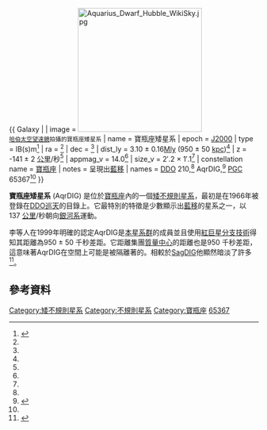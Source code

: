 {{ Galaxy |
| image = [[File:Aquarius_Dwarf_Hubble_WikiSky.jpg|250px]]<br /><small>[[哈伯太空望遠鏡|哈伯太空望遠鏡]]拍攝的寶瓶座矮星系</small>
| name = 寶瓶座矮星系
| epoch = [[J2000|J2000]]
| type = IB(s)m<ref name="ned">{{cite web
  | title=NASA/IPAC Extragalactic Database
  | work=Results for Aquarius Dwarf
  | url=http://nedwww.ipac.caltech.edu/cgi-bin/nph-objsearch?objname=Aquarius+Dwarf#ObjNo1
  | accessdate=2007-03-15
  | archive-date=2013-06-02
  | archive-url=https://www.webcitation.org/6H4szQC90?url=http://ned.ipac.caltech.edu/cgi-bin/nph-objsearch?objname=Aquarius+Dwarf#ObjNo1
  | dead-url=no
  }}</ref>
| ra = {{RA|20|46|51.8}}<ref name="ned" />
| dec = {{DEC|-12|50|53}}<ref name="ned" />
| dist_ly = 3.10 ± 0.16[[光年|Mly]] (950 ± 50 [[秒差距|kpc]])<ref name="Bergh2000" />
| z = -141 ± 2 [[公里|公里]]/秒<ref name="ned" />
| appmag_v = 14.0<ref name="ned" />
| size_v = 2′.2 × 1′.1<ref name="ned" />
| constellation name = [[寶瓶座|寶瓶座]]
| notes = 呈現出[[藍移|藍移]]
| names = [[David_Dunlap_Observatory_Catalogue|DDO]] 210,<ref name="ned" /> AqrDIG,<ref name="simbad">{{cite web
  | title=SIMBAD Astronomical Database
  | work=Results for Sagittarius Aquarius Dwarf
  | url=http://simbad.u-strasbg.fr/Simbad
  | accessdate=2006-11-29
  | archive-date=2019-05-01
  | archive-url=https://web.archive.org/web/20190501023034/http://simbad.u-strasbg.fr/simbad/
  | dead-url=no
  }}</ref> [[Principal_Galaxies_Catalogue|PGC]] 65367<ref name="ned" />
}}

'''寶瓶座矮星系''' (AqrDIG) 是位於[[寶瓶座|寶瓶座]]內的一個[[矮不規則星系|矮不規則星系]]，最初是在1966年被登錄在[[DDO巡天|DDO巡天]]的目錄上。它最特別的特徵是少數顯示出[[藍移|藍移]]的星系之一，以137 [[公里|公里]]/秒朝向[[銀河系|銀河系]]運動。

李等人在1999年明確的認定AqrDIG是[[本星系群|本星系群]]的成員並且使用[[紅巨星分支技術|紅巨星分支技術]]得知其距離為950 ± 50 千秒差距。它距離集團[[質量中心|質量中心]]的距離也是950 千秒差距，這意味著AqrDIG在空間上可能是被隔離著的。相較於[[人馬座矮不規則星系|SagDIG]]他顯然暗淡了許多<ref name="Bergh2000">{{citation
 | last1 = van den Bergh
 | first1 = Sidney
 | authorlink1 = Sidney van den Bergh
 | title = Updated Information on the Local Group
 | year = 2000
 | date = April 2000
 | journal = The Publications of the Astronomical Society of the Pacific
 | volume = 112
 | issue = 770
 | page = 529-536
 | url = http://adsabs.harvard.edu/cgi-bin/nph-bib_query?bibcode=2000PASP..112..529V
 | accessdate = 2008-04-20
 | archive-date = 2019-10-15
 | archive-url = https://web.archive.org/web/20191015050431/http://adsabs.harvard.edu/cgi-bin/nph-bib_query?bibcode=2000PASP..112..529V
 | dead-url = no
 }}</ref>。

== 參考資料 ==
{{reflist}}

{{本星系群}}
{{宝瓶座恒星}}

[[Category:矮不規則星系|Category:矮不規則星系]]
[[Category:不規則星系|Category:不規則星系]]
[[Category:寶瓶座|Category:寶瓶座]]
[[Category:PGC天體|65367]]